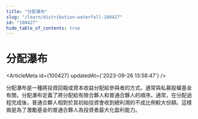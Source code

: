 ```yaml
---
title: "分配瀑布"
slug: "/learn/distribution-waterfall-100427"
id: "100427"
hide_table_of_contents: true
---
```



# 分配瀑布

<ArticleMeta id={100427} updatedAt={'2023-09-26 13:58:47'} />
<div className='border-solid border-b border-t-0 my-4 border-[var(--ifm-color-gray-300)]' />

分配瀑布是一種將投資回報或資本收益分配給參與者的方式。通常與私募股權基金有關，分配瀑布定義了將分配給有限合夥人和普通合夥人的順序。通常，在分配過程完成後，普通合夥人相對於其初始投資會收到總利潤的不成比例較大份額。這樣做是為了激勵基金的普通合夥人為投資者最大化盈利能力。
